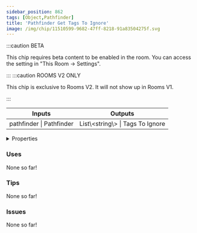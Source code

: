 ```yaml
---
sidebar_position: 862
tags: [Object,Pathfinder]
title: 'Pathfinder Get Tags To Ignore'
image: /img/chip/11510599-9682-47ff-8218-91a83504275f.svg
---
```




:::caution BETA

This chip requires beta content to be enabled in the room. You can access the setting in "This Room -> Settings".

:::
:::caution ROOMS V2 ONLY

This chip is exclusive to Rooms V2. It will not show up in Rooms V1.

:::


<IChip uuid="11510599-9682-47ff-8218-91a83504275f"/>

<table><thead><tr><th>Inputs</th><th>Outputs</th></tr></thead><tbody><tr><td>pathfinder | Pathfinder</td><td>List\&lt;string\&gt; | Tags To Ignore</td></tr></tbody></table>

<details>
  <summary>Properties</summary>
  <div>
    <div>
    <table>
      <tbody>
        <tr>
          <td>Is beta required?</td>
          <td>Yes</td>
        </tr>
        <tr>
          <td>Is chip a trolling risk?</td>
          <td>No</td>
        </tr>
        <tr>
          <td>Is chip a role assignment risk?</td>
          <td>No</td>
        </tr>
        <tr>
          <td>Chip UUID</td>
          <td>11510599-9682-47ff-8218-91a83504275f</td>
        </tr>
        <tr>
          <td>Room availability</td>
          <td>Rooms V2 only</td>
        </tr>
      </tbody>
    </table>
    </div>
  </div>
</details>

### Uses

None so far!

### Tips

None so far!

### Issues

None so far!